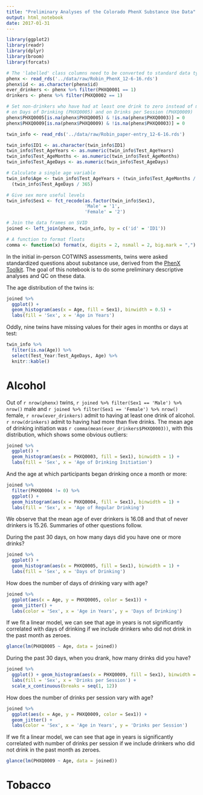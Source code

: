 ```yaml
---
title: "Preliminary Analyses of the Colorado PhenX Substance Use Data"
output: html_notebook
date: 2017-01-31
---
```


```r
library(ggplot2)
library(readr)
library(dplyr)
library(broom)
library(forcats)

# The 'labelled' class columns need to be converted to standard data types
phenx <- read_rds('../data/raw/Robin_PhenX_12-6-16.rds')
phenx$id <- as.character(phenx$id)
ever_drinkers <- phenx %>% filter(PHXQ0001 == 1)
drinkers <- phenx %>% filter(PHXQ0002 == 1)

# Set non-drinkers who have had at least one drink to zero instead of missing
# on Days of Drinking (PHXQ0005) and on Drinks per Session (PHXQ0009)
phenx$PHXQ0005[is.na(phenx$PHXQ0005) & !is.na(phenx$PHXQ0003)] = 0
phenx$PHXQ0009[is.na(phenx$PHXQ0009) & !is.na(phenx$PHXQ0003)] = 0

twin_info <- read_rds('../data/raw/Robin_paper-entry_12-6-16.rds')

twin_info$ID1 <- as.character(twin_info$ID1)
twin_info$Test_AgeYears <- as.numeric(twin_info$Test_AgeYears)
twin_info$Test_AgeMonths <- as.numeric(twin_info$Test_AgeMonths)
twin_info$Test_AgeDays <- as.numeric(twin_info$Test_AgeDays)

# Calculate a single age variable
twin_info$Age <- twin_info$Test_AgeYears + (twin_info$Test_AgeMonths / 12) + 
  (twin_info$Test_AgeDays / 365)

# Give sex more useful levels
twin_info$Sex1 <- fct_recode(as.factor(twin_info$Sex1),
                             'Male' = '1',
                             'Female' = '2')

# Join the data frames on SVID
joined <- left_join(phenx, twin_info, by = c('id' = 'ID1'))

# A function to format floats
comma <- function(x) format(x, digits = 2, nsmall = 2, big.mark = ",")
```


In the initial in-person COTWINS assessments, twins were asked standardized questions about substance use, derived from the [PhenX Toolkit](https://www.phenxtoolkit.org/index.php?pageLink=browse.conceptualgroups&id=3354&breadcrumbs=3354). The goal of this notebook is to do some preliminary descriptive analyses and QC on these data.

The age distribution of the twins is:

```r
joined %>%
  ggplot() +
  geom_histogram(aes(x = Age, fill = Sex1), binwidth = 0.5) +
  labs(fill = 'Sex', x = 'Age in Years')
```

Oddly, nine twins have missing values for their ages in months or days at test:

```r
twin_info %>%
  filter(is.na(Age)) %>%
  select(Test_Year:Test_AgeDays, Age) %>%
  knitr::kable()
```


# Alcohol

Out of `r nrow(phenx)` twins, `r joined %>% filter(Sex1 == 'Male') %>% nrow()` male and `r joined %>% filter(Sex1 == 'Female') %>% nrow()` female, `r nrow(ever_drinkers)` admit to having at least one drink of alcohol. `r nrow(drinkers)` admit to having had more than five drinks. The mean age of drinking initiation was `r comma(mean(ever_drinkers$PHXQ0003))`, with this distribution, which shows some obvious outliers:

```r
joined %>%
  ggplot() + 
  geom_histogram(aes(x = PHXQ0003, fill = Sex1), binwidth = 1) +
  labs(fill = 'Sex', x = 'Age of Drinking Initiation')
```

And the age at which participants began drinking once a month or more:

```r
joined %>%
  filter(PHXQ0004 != 0) %>%
  ggplot() + 
  geom_histogram(aes(x = PHXQ0004, fill = Sex1), binwidth = 1) +
  labs(fill = 'Sex', x = 'Age of Regular Drinking')
```
We observe that the mean age of ever drinkers is 16.08 and that of never drinkers is 15.26. Summaries of other questions follow.

During the past 30 days, on how many days did you have one or more drinks?

```r
joined %>%
  ggplot() + 
  geom_histogram(aes(x = PHXQ0005, fill = Sex1), binwidth = 1) + 
  labs(fill = 'Sex', x = 'Days of Drinking')
```

How does the number of days of drinking vary with age?

```r
joined %>%
  ggplot(aes(x = Age, y = PHXQ0005, color = Sex1)) + 
  geom_jitter() +
  labs(color = 'Sex', x = 'Age in Years', y = 'Days of Drinking')
```

If we fit a linear model, we can see that age in years is not significantly correlated with days of drinking if we include drinkers who did not drink in the past month as zeroes.

```r
glance(lm(PHXQ0005 ~ Age, data = joined))
```


During the past 30 days, when you drank, how many drinks did you have?

```r
joined %>%
  ggplot() + geom_histogram(aes(x = PHXQ0009, fill = Sex1), binwidth = 1) +
  labs(fill = 'Sex', x = 'Drinks per Session') +
  scale_x_continuous(breaks = seq(1, 12))
```

How does the number of drinks per session vary with age?

```r
joined %>%
  ggplot(aes(x = Age, y = PHXQ0009, color = Sex1)) + 
  geom_jitter() +
  labs(color = 'Sex', x = 'Age in Years', y = 'Drinks per Session')
```

If we fit a linear model, we can see that age in years is significantly correlated with number of drinks per session if we include drinkers who did not drink in the past month as zeroes.

```r
glance(lm(PHXQ0009 ~ Age, data = joined))
```

# Tobacco


